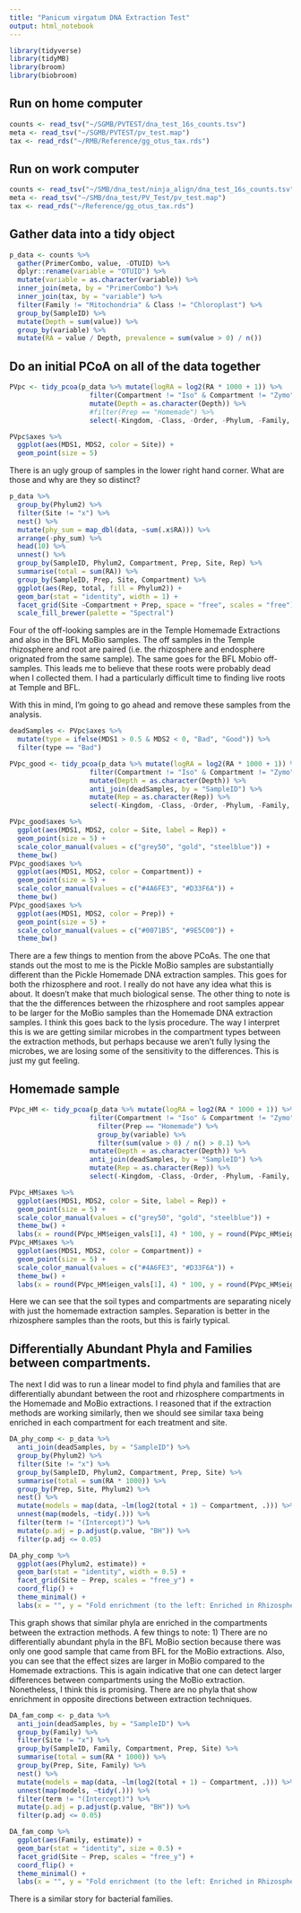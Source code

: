 ```yaml
---
title: "Panicum virgatum DNA Extraction Test"
output: html_notebook
---
```


```r
library(tidyverse)
library(tidyMB)
library(broom)
library(biobroom)
```

## Run on home computer
```r
counts <- read_tsv("~/SGMB/PVTEST/dna_test_16s_counts.tsv")
meta <- read_tsv("~/SGMB/PVTEST/pv_test.map")
tax <- read_rds("~/RMB/Reference/gg_otus_tax.rds")
```

## Run on work computer
```r
counts <- read_tsv("~/SMB/dna_test/ninja_align/dna_test_16s_counts.tsv")
meta <- read_tsv("~/SMB/dna_test/PV_Test/pv_test.map")
tax <- read_rds("~/Reference/gg_otus_tax.rds")
```

## Gather data into a tidy object
```r
p_data <- counts %>% 
  gather(PrimerCombo, value, -OTUID) %>% 
  dplyr::rename(variable = "OTUID") %>% 
  mutate(variable = as.character(variable)) %>% 
  inner_join(meta, by = "PrimerCombo") %>% 
  inner_join(tax, by = "variable") %>% 
  filter(Family != "Mitochondria" & Class != "Chloroplast") %>% 
  group_by(SampleID) %>% 
  mutate(Depth = sum(value)) %>% 
  group_by(variable) %>% 
  mutate(RA = value / Depth, prevalence = sum(value > 0) / n())
```

## Do an initial PCoA on all of the data together
```r
PVpc <- tidy_pcoa(p_data %>% mutate(logRA = log2(RA * 1000 + 1)) %>% 
                    filter(Compartment != "Iso" & Compartment != "Zymo") %>% 
                    mutate(Depth = as.character(Depth)) %>% 
                    #filter(Prep == "Homemade") %>% 
                    select(-Kingdom, -Class, -Order, -Phylum, -Family, -Genus, -Species, -Phylum2), value = "logRA")

PVpc$axes %>% 
  ggplot(aes(MDS1, MDS2, color = Site)) +
  geom_point(size = 5)
```
There is an ugly group of samples in the lower right hand corner. What are those and why are they so distinct?


```r
p_data %>% 
  group_by(Phylum2) %>%
  filter(Site != "x") %>% 
  nest() %>% 
  mutate(phy_sum = map_dbl(data, ~sum(.x$RA))) %>% 
  arrange(-phy_sum) %>% 
  head(10) %>% 
  unnest() %>% 
  group_by(SampleID, Phylum2, Compartment, Prep, Site, Rep) %>% 
  summarise(total = sum(RA)) %>% 
  group_by(SampleID, Prep, Site, Compartment) %>%
  ggplot(aes(Rep, total, fill = Phylum2)) +
  geom_bar(stat = "identity", width = 1) +
  facet_grid(Site ~Compartment + Prep, space = "free", scales = "free") +
  scale_fill_brewer(palette = "Spectral")
```

Four of the off-looking samples are in the Temple Homemade Extractions and also in the BFL MoBio samples. The off samples in the Temple rhizosphere and root are paired (i.e. the rhizosphere and endosphere orignated from the same sample). The same goes for the BFL Mobio off-samples. This leads me to believe that these roots were probably dead when I collected them. I had a particularly difficult time to finding live roots at Temple and BFL.

With this in mind, I'm going to go ahead and remove these samples from the analysis.

```r
deadSamples <- PVpc$axes %>% 
  mutate(type = ifelse(MDS1 > 0.5 & MDS2 < 0, "Bad", "Good")) %>% 
  filter(type == "Bad")

PVpc_good <- tidy_pcoa(p_data %>% mutate(logRA = log2(RA * 1000 + 1)) %>% 
                    filter(Compartment != "Iso" & Compartment != "Zymo") %>% 
                    mutate(Depth = as.character(Depth)) %>% 
                    anti_join(deadSamples, by = "SampleID") %>% 
                    mutate(Rep = as.character(Rep)) %>% 
                    select(-Kingdom, -Class, -Order, -Phylum, -Family, -Genus, -Species, -Phylum2), value = "logRA")

PVpc_good$axes %>% 
  ggplot(aes(MDS1, MDS2, color = Site, label = Rep)) +
  geom_point(size = 5) +
  scale_color_manual(values = c("grey50", "gold", "steelblue")) +
  theme_bw()
PVpc_good$axes %>% 
  ggplot(aes(MDS1, MDS2, color = Compartment)) +
  geom_point(size = 5) +
  scale_color_manual(values = c("#4A6FE3", "#D33F6A")) +
  theme_bw()
PVpc_good$axes %>% 
  ggplot(aes(MDS1, MDS2, color = Prep)) +
  geom_point(size = 5) +
  scale_color_manual(values = c("#0071B5", "#9E5C00")) +
  theme_bw()
```


There are a few things to mention from the above PCoAs. The one that stands out the most to me is the Pickle MoBio samples are substantially different than the Pickle Homemade DNA extraction samples. This goes for both the rhizosphere and root. I really do not have any idea what this is about. It doesn't make that much biological sense. The other thing to note is that the the differences between the rhizosphere and root samples appear to be larger for the MoBio samples than the Homemade DNA extraction samples. I think this goes back to the lysis procedure. The way I interpret this is we are getting similar microbes in the compartment types between the extraction methods, but perhaps because we aren't fully lysing the microbes, we are losing some of the sensitivity to the differences. This is just my gut feeling.

## Homemade sample

```r
PVpc_HM <- tidy_pcoa(p_data %>% mutate(logRA = log2(RA * 1000 + 1)) %>% 
                    filter(Compartment != "Iso" & Compartment != "Zymo") %>% 
                      filter(Prep == "Homemade") %>% 
                      group_by(variable) %>% 
                      filter(sum(value > 0) / n() > 0.1) %>% 
                    mutate(Depth = as.character(Depth)) %>% 
                    anti_join(deadSamples, by = "SampleID") %>% 
                    mutate(Rep = as.character(Rep)) %>% 
                    select(-Kingdom, -Class, -Order, -Phylum, -Family, -Genus, -Species, -Phylum2), value = "logRA")

PVpc_HM$axes %>% 
  ggplot(aes(MDS1, MDS2, color = Site, label = Rep)) +
  geom_point(size = 5) +
  scale_color_manual(values = c("grey50", "gold", "steelblue")) +
  theme_bw() +
  labs(x = round(PVpc_HM$eigen_vals[1], 4) * 100, y = round(PVpc_HM$eigen_vals[2], 4) * 100)
PVpc_HM$axes %>% 
  ggplot(aes(MDS1, MDS2, color = Compartment)) +
  geom_point(size = 5) +
  scale_color_manual(values = c("#4A6FE3", "#D33F6A")) +
  theme_bw() +
  labs(x = round(PVpc_HM$eigen_vals[1], 4) * 100, y = round(PVpc_HM$eigen_vals[2], 4) * 100)

```
Here we can see that the soil types and compartments are separating nicely with just the homemade extraction samples. Separation is better in the rhizosphere samples than the roots, but this is fairly typical.


## Differentially Abundant Phyla and Families between compartments.
The next I did was to run a linear model to find phyla and families that are differentially abundant between the root and rhizosphere compartments in the Homemade and MoBio extractions. I reasoned that if the extraction methods are working similarly, then we should see similar taxa being enriched in each compartment for each treatment and site. 


```r
DA_phy_comp <- p_data %>% 
  anti_join(deadSamples, by = "SampleID") %>% 
  group_by(Phylum2) %>%
  filter(Site != "x") %>% 
  group_by(SampleID, Phylum2, Compartment, Prep, Site) %>% 
  summarise(total = sum(RA * 1000)) %>% 
  group_by(Prep, Site, Phylum2) %>%
  nest() %>% 
  mutate(models = map(data, ~lm(log2(total + 1) ~ Compartment, .))) %>% 
  unnest(map(models, ~tidy(.))) %>% 
  filter(term != "(Intercept)") %>% 
  mutate(p.adj = p.adjust(p.value, "BH")) %>% 
  filter(p.adj <= 0.05) 

DA_phy_comp %>% 
  ggplot(aes(Phylum2, estimate)) +
  geom_bar(stat = "identity", width = 0.5) +
  facet_grid(Site ~ Prep, scales = "free_y") +
  coord_flip() +
  theme_minimal() +
  labs(x = "", y = "Fold enrichment (to the left: Enriched in Rhizosphere; to the right: Enriched in Root")
```
This graph shows that similar phyla are enriched in the compartments between the extraction methods. A few things to note: 1) There are no differentially abundant phyla in the BFL MoBio section because there was only one good sample that came from BFL for the MoBio extractions. Also, you can see that the effect sizes are larger in MoBio compared to the Homemade extractions. This is again indicative that one can detect larger differences between compartments using the MoBio extraction. Nonetheless, I think this is promising. There are no phyla that show enrichment in opposite directions between extraction techniques.


```r
DA_fam_comp <- p_data %>% 
  anti_join(deadSamples, by = "SampleID") %>% 
  group_by(Family) %>%
  filter(Site != "x") %>% 
  group_by(SampleID, Family, Compartment, Prep, Site) %>% 
  summarise(total = sum(RA * 1000)) %>% 
  group_by(Prep, Site, Family) %>%
  nest() %>% 
  mutate(models = map(data, ~lm(log2(total + 1) ~ Compartment, .))) %>% 
  unnest(map(models, ~tidy(.))) %>% 
  filter(term != "(Intercept)") %>% 
  mutate(p.adj = p.adjust(p.value, "BH")) %>% 
  filter(p.adj <= 0.05) 

DA_fam_comp %>% 
  ggplot(aes(Family, estimate)) +
  geom_bar(stat = "identity", size = 0.5) +
  facet_grid(Site ~ Prep, scales = "free_y") +
  coord_flip() +
  theme_minimal() +
  labs(x = "", y = "Fold enrichment (to the left: Enriched in Rhizosphere; to the right: Enriched in Root")
```

There is a similar story for bacterial families.



